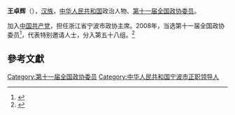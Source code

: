 '''王卓辉'''（{{bd|1948年||}}），[[汉族|汉族]]，[[中华人民共和国|中华人民共和国]]政治人物、[[第十一届全国政协委员|第十一届全国政协委员]]。

加入[[中国共产党|中国共产党]]，担任浙江省宁波市政协主席。2008年，当选第十一届全国政协委员<ref>{{cite news|title=第十一届全国政协委员名单|url=http://www.indaa.com.cn/zt/2009qglh/zxzs/200903/t20090303_127573.html|accessdate=2013-04-09|newspaper=新华社北京1月25日电 中国人民政治协商会议第十一届全国委员会委员名单(共2237人，2008年1月25日政协第十届全国委员会常务委员会第二十次会议通过)|date=2008年1月25日|deadurl=yes|archiveurl=https://web.archive.org/web/20130928014403/http://www.indaa.com.cn/zt/2009qglh/zxzs/200903/t20090303_127573.html|archivedate=2013年9月28日}}</ref>，代表特别邀请人士，分入第五十八组。<ref>{{cite news|title=全国政协信息-王卓辉|url=http://www.cppcc.gov.cn/CMS/wylibary/showJcwyxtInfoWylibary.action?tabJcwyxt.guid=11W0020250&wytype=wjwy|accessdate=2013-04-11|newspaper=全国政协委员会|archive-date=2019-06-03|archive-url=https://web.archive.org/web/20190603233322/http://www.cppcc.gov.cn/CMS/wylibary/showJcwyxtInfoWylibary.action?tabJcwyxt.guid=11W0020250&wytype=wjwy|dead-url=no}}</ref>

==參考文獻==
{{reflist}}
{{中华人民共和国宁波市正职领导人}}
{{中国政治人物小作品}}

[[Category:第十一届全国政协委员|Category:第十一届全国政协委员]]
[[Category:中华人民共和国宁波市正职领导人|Category:中华人民共和国宁波市正职领导人]]